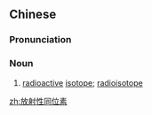 ==Chinese==
{{zh-forms|type=33}}
{{wikipedia|lang=zh}}

===Pronunciation===
{{zh-pron
|m=fàngshèxìng tóngwèisù
|c=fong3 se6 sing3 tung4 wai6 sou3
|cat=n
}}

===Noun===
{{zh-noun}}

# [[radioactive]] [[isotope]]; [[radioisotope]]

[[zh:放射性同位素]]